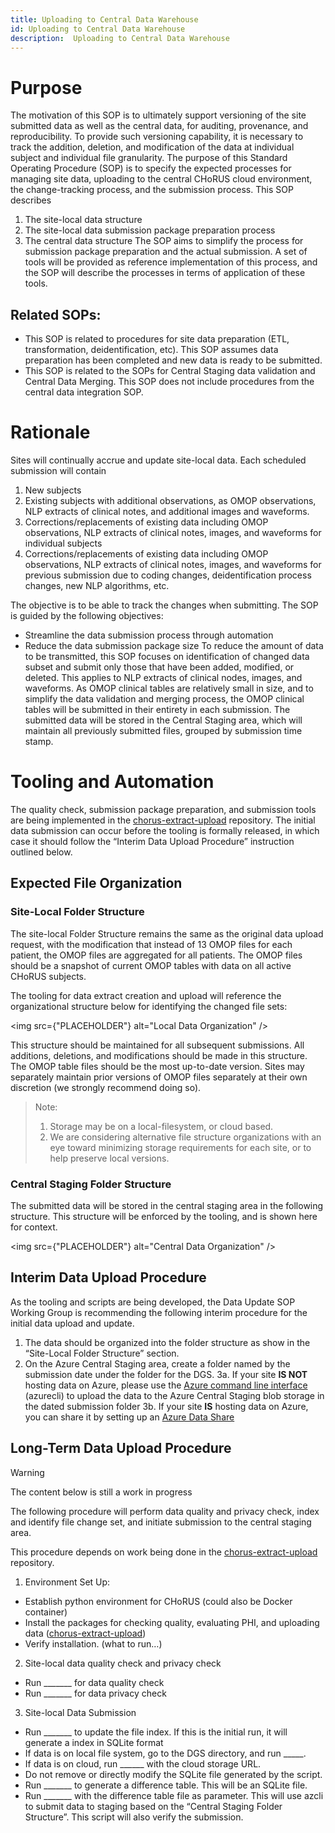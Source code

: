 ```yaml
---
title: Uploading to Central Data Warehouse
id: Uploading to Central Data Warehouse
description:  Uploading to Central Data Warehouse
---
```


# Purpose

The motivation of this SOP is to ultimately support versioning of the site submitted data as well as the central data, for auditing, provenance, and reproducibility.   To provide such versioning capability, it is necessary to track the addition, deletion, and modification of the data at individual subject and individual file granularity.
The purpose of this Standard Operating Procedure (SOP) is to specify the expected processes for managing site data, uploading to the central CHoRUS cloud environment, the change-tracking process, and the submission process. This SOP describes
1.	The site-local data structure
2.	The site-local data submission package preparation process
3.	The central data structure
The SOP aims to simplify the process for submission package preparation and the actual submission.  A set of tools will be provided as reference implementation of this process, and the SOP will describe the processes in terms of application of these tools.

## Related SOPs:
- This SOP is related to procedures for site data preparation (ETL, transformation, deidentification, etc).  This SOP assumes data preparation has been completed and new data is ready to be submitted.
- This SOP is related to the SOPs for Central Staging data validation and Central Data Merging.  This SOP does not include procedures from the central data integration SOP.


# Rationale
Sites will continually accrue and update site-local data.  Each scheduled submission will contain
1.	New subjects
2.	Existing subjects with additional observations, as OMOP observations, NLP extracts of clinical notes, and additional images and waveforms.
3.	Corrections/replacements of existing data including OMOP observations, NLP extracts of clinical notes, images, and waveforms for individual subjects
4.	Corrections/replacements of existing data including OMOP observations, NLP extracts of clinical notes, images, and waveforms for previous submission due to coding changes, deidentification process changes, new NLP algorithms, etc.

The objective is to be able to track the changes when submitting.  The SOP is guided by the following objectives:
- Streamline the data submission process through automation
- Reduce the data submission package size
To reduce the amount of data to be transmitted, this SOP  focuses on identification of changed data subset and submit only those that have been added, modified, or deleted.  This applies to NLP extracts of clinical nodes, images, and waveforms.   As OMOP clinical tables are relatively small in size, and to simplify the data validation and merging process, the OMOP clinical tables will be submitted in their entirety in each submission.
The submitted data will be stored in the Central Staging area, which will maintain all previously submitted files, grouped by submission time stamp.

# Tooling and Automation

The quality check, submission package preparation, and submission tools are being implemented in the [chorus-extract-upload](https://github.com/chorus-ai/chorus-extract-upload) repository.   The initial data submission can occur before the tooling is formally released, in which case it should follow the “Interim Data Upload Procedure” instruction outlined below.

## Expected File Organization

### Site-Local Folder Structure

The site-local Folder Structure remains the same as the original data upload request, with the modification that instead of 13 OMOP files for each patient, the OMOP files are aggregated for all patients.  The OMOP files should be a snapshot of current OMOP tables with data on all active CHoRUS subjects.

The tooling for data extract creation and upload will reference the organizational structure below for identifying the changed file sets:

<img src={"PLACEHOLDER"} alt="Local Data Organization" />

This structure should be maintained for all subsequent submissions.  All additions, deletions, and modifications should be made in this structure.   The OMOP table files should be the most up-to-date version.  Sites may separately maintain prior versions of OMOP files separately at their own discretion (we strongly recommend doing so).
> Note:
> 1. Storage may be on a local-filesystem, or cloud based.
> 2. We are considering alternative file structure organizations with an eye toward minimizing storage requirements for each site, or to help preserve local versions.

### Central Staging Folder Structure
The submitted data will be stored in the central staging area in the following structure.  This structure will be enforced by the tooling, and is shown here for context.

<img src={"PLACEHOLDER"} alt="Central Data Organization" />

## Interim Data Upload Procedure

As the tooling and scripts are being developed, the Data Update SOP Working Group is recommending the following interim procedure for the initial data upload and update.
1.	The data should be organized into the folder structure as show in the “Site-Local Folder Structure” section.
2.	On the Azure Central Staging area, create a folder named by the submission date under the folder for the DGS.
3a.	If your site **IS NOT** hosting data on Azure, please use the [Azure command line interface](https://learn.microsoft.com/en-us/cli/azure/install-azure-cli) (azurecli) to upload the data to the Azure Central Staging blob storage in the dated submission folder
3b. If your site **IS** hosting data on Azure, you can share it by setting up an [Azure Data Share](https://learn.microsoft.com/en-us/azure/data-share/overview)

## Long-Term Data Upload Procedure

> [!WARNING]
> The content below is still a work in progress

The following procedure will perform data quality and privacy check, index and identify file change set, and initiate submission to the central staging area.

This procedure depends on work being done in the [chorus-extract-upload](https://github.com/chorus-ai/chorus-extract-upload) repository.

1. Environment Set Up:
  -	Establish python environment for CHoRUS (could also be Docker container)
  -	Install the packages for checking quality, evaluating PHI, and uploading data  ([chorus-extract-upload](https://github.com/chorus-ai/chorus-extract-upload))
  -	Verify installation.  (what to run…)
2. Site-local data quality check and privacy check
  -	Run _______ for data quality check
  -	Run _______ for data privacy check
3.	Site-local Data Submission
  -	Run _______ to update the file index.  If this is the initial run, it will generate a index in SQLite format
  -	If data is on local file system, go to the DGS directory, and run _____.
  -	If data is on cloud, run ______ with the cloud storage URL.
  -	Do not remove or directly modify the SQLite file generated by the script.
  -	Run _______ to generate a difference table.  This will be an SQLite file.
  -	Run _______ with the difference table file as parameter.  This will use azcli to submit data to staging based on the “Central Staging Folder Structure”.  This script will also verify the submission.


